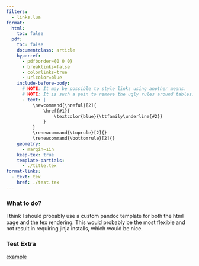 ```yaml
---
filters:
  - links.lua
format:
  html:
    toc: false
  pdf:
    toc: false
    documentclass: article
    hyperref:
      - pdfborder={0 0 0}
      - breaklinks=false
      - colorlinks=true
      - urlcolor=blue
    include-before-body:
      # NOTE: It may be possible to style links using another means.
      # NOTE: It is such a pain to remove the ugly rules around tables: https://github.com/jgm/pandoc/issues/8223
      - text: |
          \newcommand{\hreful}[2]{
              \href{#1}{
                  \textcolor{blue}{\ttfamily\underline{#2}}
              }
          }
          \renewcommand{\toprule}[2]{}
          \renewcommand{\bottomrule}[2]{}
    geometry:
      - margin=1in
    keep-tex: true
    template-partials:
      - ./title.tex
format-links:
  - text: tex
    href: ./test.tex
---
```


### What to do?

I think I should probably use a custom pandoc template for both the html page
and the tex rendering. This would probably be the most flexible and not result
in requiring jinja installs, which would be nice.

### Test Extra { title="Test Title" organization="Test Organization" start=Now stop=Then }

[example](example.com)
